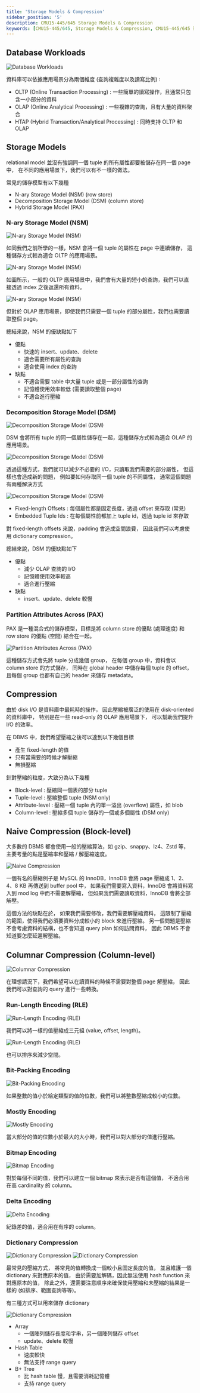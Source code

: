 ```yaml
---
title: 'Storage Models & Compression'
sidebar_position: '5'
description: CMU15-445/645 Storage Models & Compression
keywords: [CMU15-445/645, Storage Models & Compression, CMU15-445/645 筆記]
---
```


## Database Workloads

![Database Workloads](/img/cmu15-445/c05/image.png)

資料庫可以依據應用場景分為兩個維度 (查詢複雜度以及讀寫比例) :

- OLTP (Online Transaction Processing) : 一些簡單的讀寫操作，且通常只包含一小部分的資料
- OLAP (Online Analytical Processing) : 一些複雜的查詢，且有大量的資料聚合
- HTAP (Hybrid Transaction/Analytical Processing) : 同時支持 OLTP 和 OLAP

## Storage Models

relational model 並沒有強調同一個 tuple 的所有屬性都要被儲存在同一個 page 中，
在不同的應用場景下，我們可以有不一樣的做法。

常見的儲存模型有以下幾種

- N-ary Storage Model (NSM) (row store)
- Decomposition Storage Model (DSM) (column store)
- Hybrid Storage Model (PAX)

### N-ary Storage Model (NSM)

![N-ary Storage Model (NSM)](/img/cmu15-445/c05/image-3.png)

如同我們之前所學的一樣，NSM 會將一個 tuple 的屬性在 page 中連續儲存，
這種儲存方式較為適合 OLTP 的應用場景。

![N-ary Storage Model (NSM)](/img/cmu15-445/c05/image-2.png)

如圖所示，一般的 OLTP 應用場景中，我們會有大量的短小的查詢，我們可以直接透過 index 之後返還所有資料。

![N-ary Storage Model (NSM)](/img/cmu15-445/c05/image-4.png)

但對於 OLAP 應用場景，即使我們只需要一個 tuple 的部分屬性，我們也需要讀取整個 page。

總結來說，NSM 的優缺點如下

- 優點
  - 快速的 insert、update、delete
  - 適合需要所有屬性的查詢
  - 適合使用 index 的查詢
- 缺點
  - 不適合需要 table 中大量 tuple 或是一部分屬性的查詢
  - 記憶體使用效率較低 (需要讀取整個 page)
  - 不適合進行壓縮

### Decomposition Storage Model (DSM)

![Decomposition Storage Model (DSM)](/img/cmu15-445/c05/image-5.png)

DSM 會將所有 tuple 的同一個屬性儲存在一起，這種儲存方式較為適合 OLAP 的應用場景。

![Decomposition Storage Model (DSM)](/img/cmu15-445/c05/image-6.png)

透過這種方式，我們就可以減少不必要的 I/O，只讀取我們需要的部分屬性，
但這樣也會造成新的問題，
例如要如何存取同一個 tuple 的不同屬性，
通常這個問題有兩種解決方式

![Decomposition Storage Model (DSM)](/img/cmu15-445/c05/image-7.png)

- Fixed-length Offsets : 每個屬性都是固定長度，透過 offset 來存取 (常見)
- Embedded Tuple Ids : 在每個屬性前都加上 tuple id，透過 tuple id 來存取

對 fixed-length offsets 來說，padding 會造成空間浪費，
因此我們可以考慮使用 dictionary compression。

總結來說，DSM 的優缺點如下

- 優點
  - 減少 OLAP 查詢的 I/O
  - 記憶體使用效率較高
  - 適合進行壓縮
- 缺點
  - insert、update、delete 較慢

### Partition Attributes Across (PAX)

PAX 是一種混合式的儲存模型，目標是將 column store 的優點 (處理速度) 和 row store 的優點 (空間) 結合在一起。

![Partition Attributes Across (PAX)](/img/cmu15-445/c05/image-8.png)

這種儲存方式會先將 tuple 分成幾個 group，
在每個 group 中，資料會以 column store 的方式儲存，
同時在 global header 中儲存每個 tuple 的 offset，
且每個 group 也都有自己的 header 來儲存 metadata。

## Compression

由於 disk I/O 是資料庫中最耗時的操作，
因此壓縮被廣泛的使用在 disk-oriented 的資料庫中，
特別是在一些 read-only 的 OLAP 應用場景下，
可以幫助我們提升 I/O 的效率。

在 DBMS 中，我們希望壓縮之後可以達到以下幾個目標

- 產生 fixed-length 的值
- 只有當需要的時候才解壓縮
- 無損壓縮

針對壓縮的粒度，大致分為以下幾種

- Block-level : 壓縮同一個表的部分 tuple
- Tuple-level : 壓縮整個 tuple (NSM only)
- Attribute-level : 壓縮一個 tuple 內的單一溢出 (overflow) 屬性，如 blob
- Column-level : 壓縮多個 tuple 儲存的一個或多個屬性 (DSM only)

## Naive Compression (Block-level)

大多數的 DBMS 都會使用一般的壓縮算法，如 gzip、snappy、lz4、Zstd 等，
主要考量的點是壓縮率和壓縮 / 解壓縮速度。

![Naive Compression](/img/cmu15-445/c05/image-9.png)

一個有名的壓縮例子是 MySQL 的 InnoDB，InnoDB 會將 page 壓縮成 1、2、4、8 KB 再傳送到 buffer pool 中，
如果我們需要寫入資料，InnoDB 會將資料寫入到 mod log 中而不需要解壓縮，
但如果我們需要讀取資料，InnoDB 會將全部解壓。

這個方法的缺點在於，
如果我們需要修改，我們需要解壓縮資料，
這限制了壓縮的範圍，使得我們必須要資料分成較小的 block 來進行壓縮。
另一個問題是壓縮不會考慮資料的結構，也不會知道 query plan 如何訪問資料，
因此 DBMS 不會知道要怎麼延遲解壓縮。

## Columnar Compression (Column-level)

![Columnar Compression](/img/cmu15-445/c05/image-10.png)

在理想請況下，我們希望可以在讀資料的時候不需要對整個 page 解壓縮，
因此我們可以對查詢的 query 進行一些轉換。

### Run-Length Encoding (RLE)

![Run-Length Encoding (RLE)](/img/cmu15-445/c05/image-11.png)

我們可以將一樣的值壓縮成三元組 (value, offset, length)。

![Run-Length Encoding (RLE)](/img/cmu15-445/c05/image-12.png)

也可以排序來減少空間。

### Bit-Packing Encoding

![Bit-Packing Encoding](/img/cmu15-445/c05/image-13.png)

如果整數的值小於給定類型的值的位數，我們可以將整數壓縮成較小的位數。

### Mostly Encoding

![Mostly Encoding](/img/cmu15-445/c05/image-14.png)

當大部分的值的位數小於最大的大小時，我們可以對大部分的值進行壓縮。

### Bitmap Encoding

![Bitmap Encoding](/img/cmu15-445/c05/image-15.png)

對於每個不同的值，我們可以建立一個 bitmap 來表示是否有這個值，
不適合用在高 cardinality 的 column。

### Delta Encoding

![Delta Encoding](/img/cmu15-445/c05/image-16.png)

紀錄差的值，適合用在有序的 column。

### Dictionary Compression

![Dictionary Compression](/img/cmu15-445/c05/image-18.png)
![Dictionary Compression](/img/cmu15-445/c05/image-17.png)

最常見的壓縮方式，
將常見的值轉換成一個較小且固定長度的值，
並且維護一個 dictionary 來對應原本的值，
由於需要加解碼，因此無法使用 hash function 來對應原本的值，
除此之外，還需要注意順序來確保使用壓縮和未壓縮的結果是一樣的 (如排序、範圍查詢等等)。

有三種方式可以用來儲存 dictionary

![Dictionary Compression](/img/cmu15-445/c05/image-19.png)

- Array
  - 一個陣列儲存長度和字串，另一個陣列儲存 offset
  - update、delete 較慢
- Hash Table
  - 速度較快
  - 無法支持 range query
- B+ Tree
  - 比 hash table 慢，且需要消耗記憶體
  - 支持 range query
